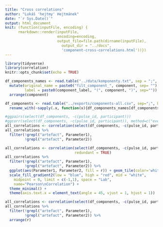 ```yaml
---
title: "Cross correlations"
author: "Lukáš 'hejtmy' Hejtmánek"
date: "`r Sys.Date()`"
output: html_document
knit: (function(inputFile, encoding) {
      rmarkdown::render(inputFile,
                        encoding=encoding, 
                        output_file=file.path(dirname(inputFile),
                          output_dir = "../docs",
                          'component-cross-correlations.html'))})
---
```


```r
library(tidyverse)
library(correlation)
knitr::opts_chunk$set(echo = TRUE)

df_components_names <- read.table("../data/komponenty.txt", sep = ";", header = TRUE) %>%
  mutate(original_name = paste0("filt_component_", component, sep= ""),
         label = paste0(component_label, "(", component, ")", sep="")) %>%
  arrange(component)

df_components <- read.table("../exports/components-all.csv", sep=";", header = TRUE) %>%
  rename_with(~sapply(.x, function(x){df_components_names[df_components_names$original_name == x, ]$label}), .cols = starts_with("filt_"))
```

```r
#ggpairs(select(df_components, -c(pulse_id, participant)))
#ggcorr(select(df_components, -c(pulse_id, participant)), method=c("everything", "pearson"))
all_correlations <- correlation(select(df_components, -c(pulse_id, participant)))
all_correlations %>%
  filter(!grepl("artefact", Parameter1),
         !grepl("artefact", Parameter2))
```

```r
all_correlations <- correlation(select(df_components, -c(pulse_id, participant)), 
                                redundant = TRUE)
all_correlations %>%
  filter(!grepl("artefact", Parameter1),
         !grepl("artefact", Parameter2)) %>%
  ggplot(aes(Parameter1, Parameter2, fill = r)) + geom_tile(color='white') +
  scale_fill_gradient2(low = "blue", high = "red", mid = "white", 
    midpoint = 0, limit = c(-1,1), space = "Lab", 
    name="Pearson\nCorrelation") +
  theme_minimal() + 
  theme(axis.text.x = element_text(angle = 45, vjust = 1, hjust = 1))
```

```r
all_correlations <- correlation(select(df_components, -c(pulse_id, participant)))
all_correlations %>%
  filter(!grepl("artefact", Parameter1),
         !grepl("artefact", Parameter2)) %>%
  arrange(r)
```
